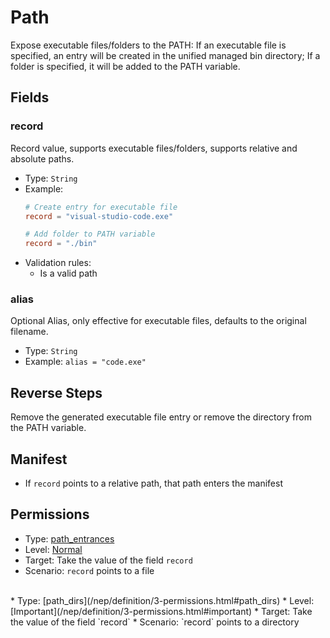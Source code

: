 # Path

[//]: # (This file is automatically generated by script, do not modify it.)


Expose executable files/folders to the PATH:
If an executable file is specified, an entry will be created in the unified managed bin directory;
If a folder is specified, it will be added to the PATH variable.

## Fields
### record
Record value, supports executable files/folders, supports relative and absolute paths.
* Type: `String`  
* Example:
  ```toml
  # Create entry for executable file
  record = "visual-studio-code.exe"
  
  # Add folder to PATH variable
  record = "./bin"
  ``` 
* Validation rules:
  * Is a valid path
### alias
<Tag>Optional</Tag> Alias, only effective for executable files, defaults to the original filename.
* Type: `String`  
* Example: `alias = "code.exe"`  
## Reverse Steps
Remove the generated executable file entry or remove the directory from the PATH variable.
## Manifest
* If `record` points to a relative path, that path enters the manifest
## Permissions
* Type: [path_entrances](/nep/definition/3-permissions.html#path_entrances)
* Level: [Normal](/nep/definition/3-permissions.html#normal)
* Target: Take the value of the field `record`
* Scenario: `record` points to a file
<br/>
* Type: [path_dirs](/nep/definition/3-permissions.html#path_dirs)
* Level: [Important](/nep/definition/3-permissions.html#important)
* Target: Take the value of the field `record`
* Scenario: `record` points to a directory
